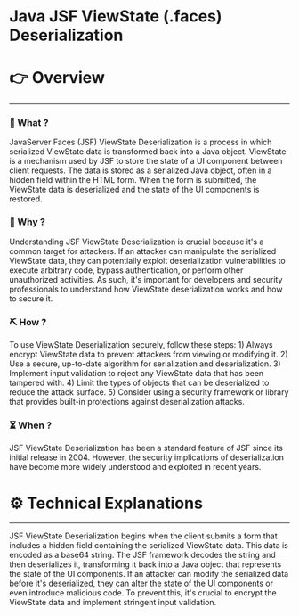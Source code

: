 # Java JSF ViewState (.faces) Deserialization


# 👉 Overview

---

### 👀 What ?

JavaServer Faces (JSF) ViewState Deserialization is a process in which serialized ViewState data is transformed back into a Java object. ViewState is a mechanism used by JSF to store the state of a UI component between client requests. The data is stored as a serialized Java object, often in a hidden field within the HTML form. When the form is submitted, the ViewState data is deserialized and the state of the UI components is restored.


### 🧐 Why ?

Understanding JSF ViewState Deserialization is crucial because it's a common target for attackers. If an attacker can manipulate the serialized ViewState data, they can potentially exploit deserialization vulnerabilities to execute arbitrary code, bypass authentication, or perform other unauthorized activities. As such, it's important for developers and security professionals to understand how ViewState deserialization works and how to secure it.


### ⛏️ How ?

To use ViewState Deserialization securely, follow these steps: 1) Always encrypt ViewState data to prevent attackers from viewing or modifying it. 2) Use a secure, up-to-date algorithm for serialization and deserialization. 3) Implement input validation to reject any ViewState data that has been tampered with. 4) Limit the types of objects that can be deserialized to reduce the attack surface. 5) Consider using a security framework or library that provides built-in protections against deserialization attacks.


### ⏳ When ?

JSF ViewState Deserialization has been a standard feature of JSF since its initial release in 2004. However, the security implications of deserialization have become more widely understood and exploited in recent years.


# ⚙️ Technical Explanations

---

JSF ViewState Deserialization begins when the client submits a form that includes a hidden field containing the serialized ViewState data. This data is encoded as a base64 string. The JSF framework decodes the string and then deserializes it, transforming it back into a Java object that represents the state of the UI components. If an attacker can modify the serialized data before it's deserialized, they can alter the state of the UI components or even introduce malicious code. To prevent this, it's crucial to encrypt the ViewState data and implement stringent input validation.
